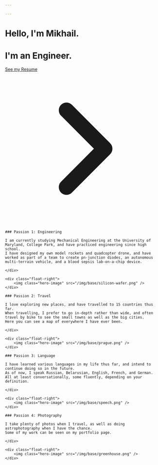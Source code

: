 ```yaml
---

---
```


<div class="hero">

# Hello, I'm Mikhail. 
# I'm an Engineer.

<a href="resume" class="body-link">
    See my Resume
    <svg class="right-arrow" xmlns="http://www.w3.org/2000/svg" viewBox="0 0 640 640" fill="currentColor">
        <path d="M439.1 297.4C451.6 309.9 451.6 330.2 439.1 342.7L279.1 502.7C266.6 515.2 246.3 515.2 233.8 502.7C221.3 490.2 221.3 469.9 233.8 457.4L371.2 320L233.9 182.6C221.4 170.1 221.4 149.8 233.9 137.3C246.4 124.8 266.7 124.8 279.2 137.3L439.2 297.3z"/>
    </svg>
</a>

</div>
<div class="row-block" id="row-1">
    <div class="float-left">

    ### Passion 1: Engineering

    I am currently studying Mechanical Engineering at the University of Maryland, College Park, and have practiced engineering since high school.
    I have designed my own model rockets and quadcopter drone, and have worked as part of a team to create pn-junction diodes, an autonomous multi-terrain vehicle, and a blood sepsis lab-on-a-chip device.
    
    </div>

    <div class="float-right"> 
        <img class="hero-image" src="/img/base/silicon-wafer.png" />
    </div>
</div>
<div class="row-block" id="row-2">
    <div class="float-left">

    ### Passion 2: Travel

    I love exploring new places, and have travelled to 15 countries thus far.
    When travelling, I prefer to go in-depth rather than wide, and often travel by bike to see the small towns as well as the big cities.
    Here you can see a map of everywhere I have ever been.

    </div>

    <div class="float-right"> 
        <img class="hero-image" src="/img/base/prague.png" />
    </div>
</div>
<div class="row-block" id="row-3">
    <div class="float-left">

    ### Passion 3: Language

    I have learned various languages in my life thus far, and intend to continue doing so in the future.
    As of now, I speak Russian, Belarusian, English, French, and German. All at least conversationally, some fluently, depending on your definition.

    </div>

    <div class="float-right"> 
        <img class="hero-image" src="/img/base/speech.png" />
    </div>
</div>
<div class="row-block" id="row-4">
    <div class="float-left">

    ### Passion 4: Photography

    I take plenty of photos when I travel, as well as doing astrophotography when I have the chance.
    Some of my work can be seen on my portfolio page.

    </div>

    <div class="float-right"> 
        <img class="hero-image" src="/img/base/greenhouse.png" />
    </div>
</div>